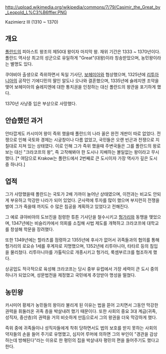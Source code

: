 http://upload.wikimedia.org/wikipedia/commons/7/79/Casimir_the_Great_by_Leopold_L%C3%B6ffler.PNG

Kazimierz III
(1310 ~ 1370)

== 개요 ==
[[폴란드]]의 피아스트 왕조의 제50대 왕이자 마지막 왕. 재위 기간은 1333 ~ 1370년이다. 폴란드 역사상 최고의 성군으로 유일하게 "Great"(대왕)이라 칭송받았으며, 농민왕이라는 별명도 있다.

쿠야비아 출생으로 즉위하면서 독일 기사단, [[보헤미아]]와 협상했으며, 1325년에 [[리투아니아]]의 공작인 기에디민의 딸인 알도나 오나와 결혼했으며, 1335년에 슐레지엔 조약을 맺어 보헤미아의 슐레지엔에 대한 통치권을 인정하는 대신 폴란드의 왕관을 포기하게 했다.

1370년 사냥중 입은 부상으로 사망했다.

== 안습했던 과거 ==
안타깝게도 카시미어 왕이 즉위 했을때 폴란드의 나라 꼴은 완전 개판이 따로 없었다. 전쟁으로 인해 국토와 경제는 시궁창이나 다름 없었고, 국민들은 오랜 빈곤과 전쟁으로 지칠대로 지쳐 있는 상태였다. 이로 인해 그가 즉위 했을때 주변국들은 그를 폴란드의 왕로 보는 대신 "크라코프의 왕", 즉 고작해봐야 한 도시나 지배하는 볼일없는 왕이라고 무시했다. [* 여담으로 Krakow는 폴란드에서 2번째로 큰 도시이자 가장 역사가 깊은 도시 중 하나다.]

== 업적 ==
그가 사망했을때 폴란드는 국토가 2배 가까이 늘어난 상태였으며, 이전과는 비교도 안되게 부유하고 막강한 나라가 되어 있었다. 군사력에 투자를 많이 했으며 부지런히 전쟁을 벌여 그가 죽을때 까지도 수 많은 침공을 계획하고 있었다고 전해진다.

그 예로 큐야비야의 도브진을 점령한 튜튼 기사단을 철수시키고 [[헝가리]]와 동맹을 맺었으며, 1347년에는 비슬리카에서 의회를 소집해 사법 제도를 개혁하고 크라코프에 대학교를 창설해 학문을 장려했다.

또한 1349년에는 할라츠를 점령하고 1355년에 후사가 없어서 귀족들과의 협의를 통해 헝가리의 로요슈 1세를 후계자로 지명했으며, 1352년에 리투아니아, 타타르 등의 침입을 물리쳤다. 리투아니아를 가톨릭으로 개종시키고 헝가리, 룩셈부르크를 협조하게 했다.

상공업도 적극적으로 육성해 크라코프는 당시 중부 유럽에서 가장 세력이 큰 도시 중의 하나가 되었으며, 성문법전을 제정했고 국민에게 추앙받아 명성을 떨쳤다.


== 농민왕 ==
카시미어 황제가 농민들의 왕이라 불리게 된 이유는 법을 뜯어 고치면서 그동안 막강한 권력을 휘둘러온 귀족 층을 박살내려 했기 때문이다. 또한 사회의 중요 3대 계급(귀족, 성직자, 중산층)의 권력을 거의 비슷하게 만듬으로서 그의 왕권을 더욱 막강하게 했다.

즉위 중에 귀족들이나 성직자들에게 착취 당하면서도 법의 보호를 받지 못하는 사회의 약자들의 손을 들어 주기로 유명했고, 심지어 루머에 의하면 그의 부인이 "경관을 감상하는데 방해된다"라는 이유로 한 평민의 집을 박살내자 평민의 편을 들어주기도 했다고 한다.

